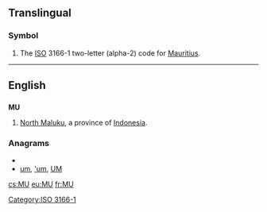 ==Translingual==
===Symbol===
{{infl|mul|symbol}}
# The [[ISO]] 3166-1 two-letter (alpha-2) code for [[Mauritius]].

[[Category:ISO 3166-1]]
----
==English==
==={{abbreviation}}===
'''MU'''
#[[North Maluku]], a province of [[Indonesia]].

===Anagrams===
* {{alphagram|mu}}
* [[um#English|um]], [['um#English|'um]], [[UM#English|UM]]


[[cs:MU]]
[[eu:MU]]
[[fr:MU]]